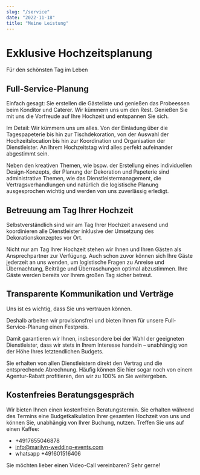 ```yaml
---
slug: "/service"
date: "2022-11-18"
title: "Meine Leistung"
---
```


# Exklusive Hochzeitsplanung

Für den schönsten Tag im Leben

## Full-Service-Planung

Einfach gesagt: Sie erstellen die Gästeliste und genießen das Probeessen beim Konditor und Caterer. Wir kümmern uns um den Rest.
Genießen Sie mit uns die Vorfreude auf Ihre Hochzeit und entspannen Sie sich.

Im Detail: Wir kümmern uns um alles. Von der Einladung über die Tagespapeterie bis hin zur Tischdekoration, von der Auswahl der
Hochzeitslocation bis hin zur Koordination und Organisation der Dienstleister. An Ihrem Hochzeitstag wird alles perfekt aufeinander abgestimmt sein.

Neben den kreativen Themen, wie bspw. der Erstellung eines individuellen Design-Konzepts, der Planung der Dekoration und Papeterie sind administrative Themen,
wie das Dienstleistermanagement, die Vertragsverhandlungen und natürlich die logistische Planung ausgesprochen wichtig und werden von uns zuverlässig erledigt.

## Betreuung am Tag Ihrer Hochzeit

Selbstverständlich sind wir am Tag Ihrer Hochzeit anwesend und koordinieren alle Dienstleister inklusive der Umsetzung des Dekorationskonzeptes vor Ort.

Nicht nur am Tag Ihrer Hochzeit stehen wir Ihnen und Ihren Gästen als Ansprechpartner zur Verfügung.
Auch schon zuvor können sich Ihre Gäste jederzeit an uns wenden, um logistische Fragen zu Anreise und Übernachtung, Beiträge und Überraschungen optimal abzustimmen.
Ihre Gäste werden bereits vor Ihrem großen Tag sicher betreut.

## Transparente Kommunikation und Verträge

Uns ist es wichtig, dass Sie uns vertrauen können.

Deshalb arbeiten wir provisionsfrei und bieten Ihnen für unsere
Full-Service-Planung einen Festpreis.

Damit garantieren wir Ihnen, insbesondere bei der Wahl der geeigneten Dienstleister, dass wir stets in Ihrem Interesse handeln – unabhängig von der
Höhe Ihres letztendlichen Budgets.

Sie erhalten von allen Dienstleistern direkt den Vertrag und die entsprechende Abrechnung. Häufig können Sie hier sogar noch von einem Agentur-Rabatt
profitieren, den wir zu 100% an Sie weitergeben.

## Kostenfreies Beratungsgespräch

Wir bieten Ihnen einen kostenfreien Beratungstermin. Sie erhalten während des Termins eine Budgetkalkulation Ihrer gesamten Hochzeit von uns und können Sie,
unabhängig von Ihrer Buchung, nutzen. Treffen Sie uns auf einen Kaffee:

* +4917655046878
* info@marilyn-wedding-events.com
* whatsapp +491601516406

Sie möchten lieber einen Video-Call vereinbaren? Sehr gerne!
